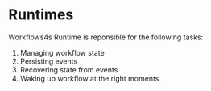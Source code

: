 


# Runtimes

Workflows4s Runtime is reponsible for the following tasks:

1. Managing workflow state
1. Persisting events
1. Recovering state from events
1. Waking up workflow at the right moments

<DocCardList />
